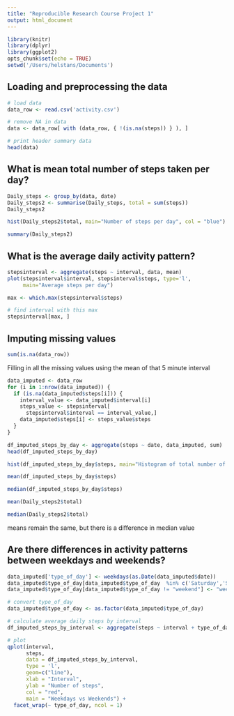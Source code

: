 ```yaml
---
title: "Reproducible Research Course Project 1"
output: html_document
---
```


```r
library(knitr)
library(dplyr)
library(ggplot2)
opts_chunk$set(echo = TRUE)
setwd('/Users/helstans/Documents')
```

## Loading and preprocessing the data

```r
# load data
data_row <- read.csv('activity.csv')

# remove NA in data
data <- data_row[ with (data_row, { !(is.na(steps)) } ), ]

# print header summary data
head(data)
```

## What is mean total number of steps taken per day?

```r
Daily_steps <- group_by(data, date)
Daily_steps2 <- summarise(Daily_steps, total = sum(steps))
Daily_steps2
```

```r
hist(Daily_steps2$total, main="Number of steps per day", col = "blue")
```

```r
summary(Daily_steps2)
```

## What is the average daily activity pattern?
```r
stepsinterval <- aggregate(steps ~ interval, data, mean)
plot(stepsinterval$interval, stepsinterval$steps, type='l', 
     main="Average steps per day")
```

```r
max <- which.max(stepsinterval$steps)

# find interval with this max
stepsinterval[max, ]
```

## Imputing missing values

```r
sum(is.na(data_row))
```

Filling in all the missing values using the mean of that 5 minute interval
```r
data_imputed <- data_row
for (i in 1:nrow(data_imputed)) {
  if (is.na(data_imputed$steps[i])) {
    interval_value <- data_imputed$interval[i]
    steps_value <- stepsinterval[
      stepsinterval$interval == interval_value,]
    data_imputed$steps[i] <- steps_value$steps
  }
}
```

```r
df_imputed_steps_by_day <- aggregate(steps ~ date, data_imputed, sum)
head(df_imputed_steps_by_day)
```

```r
hist(df_imputed_steps_by_day$steps, main="Histogram of total number of steps per day with filled missing values")
```

```r
mean(df_imputed_steps_by_day$steps)
```

```r
median(df_imputed_steps_by_day$steps)
```

```r
mean(Daily_steps2$total)
```

```r
median(Daily_steps2$total)
```
means remain the same, but there is a difference in median value

## Are there differences in activity patterns between weekdays and weekends?
```r
data_imputed['type_of_day'] <- weekdays(as.Date(data_imputed$date))
data_imputed$type_of_day[data_imputed$type_of_day  %in% c('Saturday','Sunday') ] <- "weekend"
data_imputed$type_of_day[data_imputed$type_of_day != "weekend"] <- "weekday"
```

```r
# convert type_of_day
data_imputed$type_of_day <- as.factor(data_imputed$type_of_day)

# calculate average daily steps by interval
df_imputed_steps_by_interval <- aggregate(steps ~ interval + type_of_day, data_imputed, mean)

# plot
qplot(interval, 
      steps, 
      data = df_imputed_steps_by_interval, 
      type = 'l', 
      geom=c("line"),
      xlab = "Interval", 
      ylab = "Number of steps",
      col = "red",
      main = "Weekdays vs Weekends") +
  facet_wrap(~ type_of_day, ncol = 1)
```


